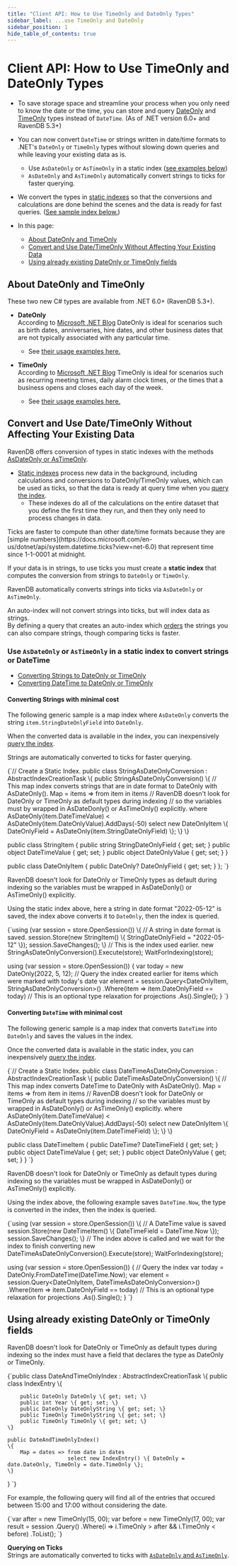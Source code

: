 ```yaml
---
title: "Client API: How to Use TimeOnly and DateOnly Types"
sidebar_label: ...use TimeOnly and DateOnly
sidebar_position: 1
hide_table_of_contents: true
---
```



# Client API: How to Use TimeOnly and DateOnly Types
<Admonition type="note" title="Note">

* To save storage space and streamline your process when you only need to know the date or the time, you can store and query 
  [DateOnly](https://devblogs.microsoft.com/dotnet/date-time-and-time-zone-enhancements-in-net-6/#the-dateonly-type) 
  and [TimeOnly](https://devblogs.microsoft.com/dotnet/date-time-and-time-zone-enhancements-in-net-6/#the-timeonly-type) types 
  instead of `DateTime`. (As of .NET version 6.0+ and RavenDB 5.3+)

* You can now convert `DateTime` or strings written in date/time formats to .NET's 
  `DateOnly` or `TimeOnly` types without slowing down queries and while leaving your existing data as is.  
   * Use `AsDateOnly` or `AsTimeOnly` in a static index ([see examples below](../../client-api/how-to/using-timeonly-and-dateonly#use--or--in-a-static-index-to-convert-strings-or-datetime))
   * `AsDateOnly` and `AsTimeOnly` automatically convert strings to ticks for faster querying.  

* We convert the types in [static indexes](../../indexes/map-indexes) so that the conversions and calculations are done behind the scenes
  and the data is ready for fast queries. ([See sample index below.](../../client-api/how-to/using-timeonly-and-dateonly#convert-and-use-date/timeonly-without-affecting-your-existing-data))  

* In this page: 
   * [About DateOnly and TimeOnly](../../client-api/how-to/using-timeonly-and-dateonly#about-dateonly-and-timeonly) 
   * [Convert and Use Date/TimeOnly Without Affecting Your Existing Data](../../client-api/how-to/using-timeonly-and-dateonly#convert-and-use-date/timeonly-without-affecting-your-existing-data) 
   * [Using already existing DateOnly or TimeOnly fields](../../client-api/how-to/using-timeonly-and-dateonly#using-already-existing-dateonly-or-timeonly-fields) 

</Admonition>

## About DateOnly and TimeOnly

These two new C# types are available from .NET 6.0+ (RavenDB 5.3+).  

* **DateOnly**  
  According to [Microsoft .NET Blog](https://devblogs.microsoft.com/dotnet/date-time-and-time-zone-enhancements-in-net-6/#the-dateonly-type)
  DateOnly is ideal for scenarios such as birth dates, anniversaries, hire dates, 
  and other business dates that are not typically associated with any particular time. 
  * See [their usage examples here.](https://devblogs.microsoft.com/dotnet/date-time-and-time-zone-enhancements-in-net-6/#the-dateonly-type)

* **TimeOnly**  
  According to [Microsoft .NET Blog](https://devblogs.microsoft.com/dotnet/date-time-and-time-zone-enhancements-in-net-6/#the-timeonly-type)
  TimeOnly is ideal for scenarios such as recurring meeting times, daily alarm clock times, 
  or the times that a business opens and closes each day of the week.
  * See [their usage examples here.](https://devblogs.microsoft.com/dotnet/date-time-and-time-zone-enhancements-in-net-6/#the-timeonly-type)



## Convert and Use Date/TimeOnly Without Affecting Your Existing Data

RavenDB offers conversion of types in static indexes with the methods [AsDateOnly or AsTimeOnly](../../client-api/how-to/using-timeonly-and-dateonly#use--or--in-a-static-index-to-convert-strings-or-datetime).

* [Static indexes](../../indexes/indexing-basics) process new data in the background, 
  including calculations and conversions to DateOnly/TimeOnly values, which can be used as ticks, 
  so that the data is ready at query time when you [query the index](../../indexes/querying/query-index).  
    * These indexes do all of the calculations on the entire dataset that you define the first time they run, and then they only need to 
      process changes in data. 

<Admonition type="info" title="Ticks" id="ticks" href="#ticks">
Ticks are faster to compute than other date/time formats because they are [simple numbers](https://docs.microsoft.com/en-us/dotnet/api/system.datetime.ticks?view=net-6.0) 
that represent time since 1-1-0001 at midnight.

If your data is in strings, to use ticks you must create a **static index** 
that computes the conversion from strings to `DateOnly` or `TimeOnly`.  

RavenDB automatically converts strings into ticks via `AsDateOnly` or `AsTimeOnly`.  

An auto-index will not convert strings into ticks, but will index data as strings.  
By defining a query that creates an auto-index which [orders](../../indexes/querying/sorting) the strings you can also compare strings, 
though comparing ticks is faster.  
</Admonition>

### Use `AsDateOnly` or `AsTimeOnly` in a static index to convert strings or DateTime

* [Converting Strings to DateOnly or TimeOnly](../../client-api/how-to/using-timeonly-and-dateonly#converting-strings-with-minimal-cost)
* [Converting DateTime to DateOnly or TimeOnly](../../client-api/how-to/using-timeonly-and-dateonly#converting--with-minimal-cost)

#### Converting Strings with minimal cost

The following generic sample is a map index where `AsDateOnly` converts the string `item.StringDateOnlyField` into `DateOnly`.  

When the converted data is available in the index, you can inexpensively [query the index](../../indexes/querying/query-index).

Strings are automatically converted to ticks for faster querying.  

<TabItem value="something" label="IndexConvertsStringsWithAsDateOnlySample">
<CodeBlock language="csharp">
{`// Create a Static Index.
public class StringAsDateOnlyConversion : AbstractIndexCreationTask<StringItem, DateOnlyItem>
\{
    public StringAsDateOnlyConversion()
    \{
        // This map index converts strings that are in date format to DateOnly with AsDateOnly().
        Map = items => from item in items
                       // RavenDB doesn't look for DateOnly or TimeOnly as default types during indexing
                       // so the variables must by wrapped in AsDateDonly() or AsTimeOnly() explicitly.
                       where AsDateOnly(item.DateTimeValue) < AsDateOnly(item.DateOnlyValue).AddDays(-50)
                           select new DateOnlyItem \{ DateOnlyField = AsDateOnly(item.StringDateOnlyField) \};
    \}
\}

public class StringItem
\{
    public string StringDateOnlyField \{ get; set; \}
    public object DateTimeValue \{ get; set; \}
    public object DateOnlyValue \{ get; set; \}
\}

public class DateOnlyItem
\{
    public DateOnly? DateOnlyField \{ get; set; \}
\};
`}
</CodeBlock>
</TabItem>

<Admonition type="note" title="Note">
RavenDB doesn't look for DateOnly or TimeOnly types as default during indexing
so the variables must be wrapped in AsDateDonly() or AsTimeOnly() explicitly.
</Admonition>

Using the static index above, here a string in date format "2022-05-12" is saved, the index above converts it to `DateOnly`, then 
the index is queried.  

<TabItem value="something" label="AsDateOnlyStringToDateOnlyQuerySample">
<CodeBlock language="csharp">
{`using (var session = store.OpenSession())
\{
    // A string in date format is saved.
    session.Store(new StringItem()
    \{
        StringDateOnlyField = "2022-05-12"
    \});
    session.SaveChanges();
\}
// This is the index used earlier.
new StringAsDateOnlyConversion().Execute(store);
WaitForIndexing(store);

using (var session = store.OpenSession())
\{
    var today = new DateOnly(2022, 5, 12);
    // Query the index created earlier for items which were marked with today's date
    var element = session.Query<DateOnlyItem, StringAsDateOnlyConversion>()
        .Where(item => item.DateOnlyField == today)
        // This is an optional type relaxation for projections 
        .As<StringItem>().Single();
\}
`}
</CodeBlock>
</TabItem>
#### Converting `DateTime` with minimal cost

The following generic sample is a map index that converts `DateTime` into `DateOnly` and saves the values in the index.

Once the converted data is available in the static index, you can inexpensively [query the index](../../indexes/querying/query-index).

<TabItem value="something" label="IndexConvertsDateTimeWithAsDateOnlySample">
<CodeBlock language="csharp">
{`// Create a Static Index.
public class DateTimeAsDateOnlyConversion : AbstractIndexCreationTask<DateTimeItem, DateOnlyItem>
\{
    public DateTimeAsDateOnlyConversion()
    \{
        // This map index converts DateTime to DateOnly with AsDateOnly().
        Map = items => from item in items
                           // RavenDB doesn't look for DateOnly or TimeOnly as default types during indexing
                           // so the variables must by wrapped in AsDateDonly() or AsTimeOnly() explicitly.
                           where AsDateOnly(item.DateTimeValue) < AsDateOnly(item.DateOnlyValue).AddDays(-50)
                           select new DateOnlyItem \{ DateOnlyField = AsDateOnly(item.DateTimeField) \};
    \}
\}

public class DateTimeItem
\{
    public DateTime? DateTimeField \{ get; set; \}
    public object DateTimeValue \{ get; set; \}
    public object DateOnlyValue \{ get; set; \}
\}
`}
</CodeBlock>
</TabItem>

<Admonition type="note" title="Note">
RavenDB doesn't look for DateOnly or TimeOnly as default types during indexing
so the variables must be wrapped in AsDateDonly() or AsTimeOnly() explicitly.
</Admonition>

Using the index above, the following example saves `DateTime.Now`, the type is converted in the index, then 
the index is queried. 

<TabItem value="something" label="AsDateOnlyDateTimeToDateOnlyQuerySample">
<CodeBlock language="csharp">
{`using (var session = store.OpenSession()) 
\{
// A DateTime value is saved
session.Store(new DateTimeItem()
\{
    DateTimeField = DateTime.Now
\});
session.SaveChanges();
\}
// The index above is called and we wait for the index to finish converting
new DateTimeAsDateOnlyConversion().Execute(store);
WaitForIndexing(store);

using (var session = store.OpenSession())
\{
    // Query the index
    var today = DateOnly.FromDateTime(DateTime.Now);
    var element = session.Query<DateOnlyItem, DateTimeAsDateOnlyConversion>()
        .Where(item => item.DateOnlyField == today)
        // This is an optional type relaxation for projections 
        .As<DateTimeItem>().Single();
\}
`}
</CodeBlock>
</TabItem>




## Using already existing DateOnly or TimeOnly fields 

RavenDB doesn't look for DateOnly or TimeOnly as default types during indexing 
so the index must have a field that declares the type as DateOnly or TimeOnly. 

<TabItem value="something" label="DateAndTimeOnlyIndexSample">
<CodeBlock language="csharp">
{`public class DateAndTimeOnlyIndex : AbstractIndexCreationTask<DateAndTimeOnly, DateAndTimeOnlyIndex.IndexEntry>
\{
    public class IndexEntry
    \{

        public DateOnly DateOnly \{ get; set; \}
        public int Year \{ get; set; \}
        public DateOnly DateOnlyString \{ get; set; \}
        public TimeOnly TimeOnlyString \{ get; set; \}
        public TimeOnly TimeOnly \{ get; set; \}
    \}

    public DateAndTimeOnlyIndex()
    \{
        Map = dates => from date in dates
                       select new IndexEntry() \{ DateOnly = date.DateOnly, TimeOnly = date.TimeOnly \};
    \}

\}
`}
</CodeBlock>
</TabItem>

For example, the following query will find all of the entries that occured between 15:00 and 17:00 
without considering the date.

<TabItem value="something" label="TimeOnly_between15-17">
<CodeBlock language="csharp">
{`var after = new TimeOnly(15, 00);
var before = new TimeOnly(17, 00);
var result = session
.Query<DateAndTimeOnly>()
.Where(i => i.TimeOnly > after && i.TimeOnly < before)
.ToList();
`}
</CodeBlock>
</TabItem>

**Querying on Ticks**  
Strings are automatically converted to ticks with [`AsDateOnly` and `AsTimeOnly`](../../client-api/how-to/using-timeonly-and-dateonly#use--or--in-a-static-index-to-convert-strings-or-datetime).  









